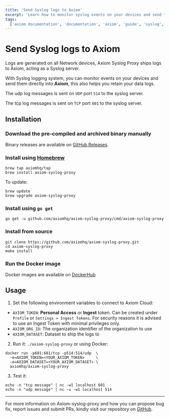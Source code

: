 ```yaml
---
title: 'Send Syslog logs to Axiom'
excerpt: 'Learn how to monitor syslog events on your devices and send them directly into Axiom'
tags:
  ['axiom documentation', 'documentation', 'axiom', 'guide', 'syslog', 'syslog logs', 'tcp', 'udp', 'docker']
---
```


# Send Syslog logs to Axiom

Logs are generated on all Network devices, Axiom Syslog Proxy ships logs to Axiom, acting as a Syslog server.

With Syslog logging system, you can monitor events on your devices and send them directly into **Axiom**, this also helps you retain your data logs.

The udp log messages is sent on `UDP` port `514` to the syslog server.

The tcp log messages is sent on `TCP` port `601` to the syslog server.

## Installation

### Download the pre-compiled and archived binary manually

Binary releases are available on [GitHub Releases][2].

  [2]: https://github.com/axiomhq/axiom-syslog-proxy/releases/latest

### Install using [Homebrew](https://brew.sh)

```shell
brew tap axiomhq/tap
brew install axiom-syslog-proxy
```

To update:

```shell
brew update
brew upgrade axiom-syslog-proxy
```

### Install using `go get`

```shell
go get -u github.com/axiomhq/axiom-syslog-proxy/cmd/axiom-syslog-proxy
```

### Install from source

```shell
git clone https://github.com/axiomhq/axiom-syslog-proxy.git
cd axiom-syslog-proxy
make install
```

### Run the Docker image

Docker images are available on [DockerHub](https://hub.docker.com/r/axiomhq/axiom-syslog-proxy/tags)

## Usage

1. Set the following environment variables to connect to Axiom Cloud:

* `AXIOM_TOKEN`: **Personal Access** or **Ingest** token. Can be created under
  `Profile` or `Settings > Ingest Tokens`. For security reasons it is advised to
  use an Ingest Token with minimal privileges only.
* `AXIOM_ORG_ID`: The organization identifier of the organization to use
* `AXIOM_DATASET`: Dataset to ship the logs to

2. Run it: `./axiom-syslog-proxy` or using Docker:

```shell
docker run -p601:601/tcp -p514:514/udp  \
  -e=AXIOM_TOKEN=<YOUR_AXIOM_TOKEN>     \
  -e=AXIOM_DATASET=<YOUR_AXIOM_DATASET> \
  axiomhq/axiom-syslog-proxy
```

3. Test it:

```shell
echo -n "tcp message" | nc -w1 localhost 601
echo -n "udp message" | nc -u -w1 localhost 514
```

---

For more information on Axiom-syslog-proxy and how you can propose bug fix, report issues and submit PRs, kindly visit our repository on [GitHub](https://github.com/axiomhq/axiom-syslog-proxy).
